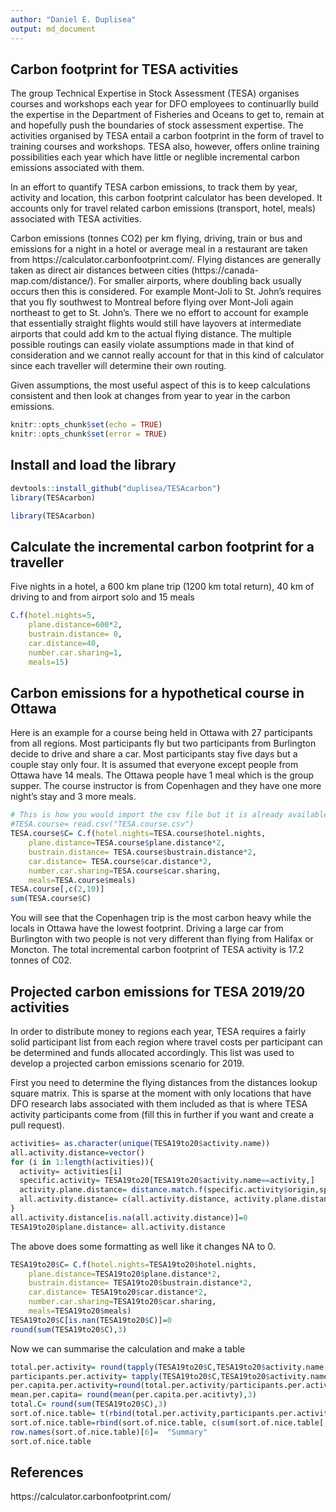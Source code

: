 ```yaml
---
author: "Daniel E. Duplisea"
output: md_document
---
```

## Carbon footprint for TESA activities

The group Technical Expertise in Stock Assessment (TESA) organises courses and workshops each year for DFO employees to continuarlly build the expertise in the Department of Fisheries and Oceans to get to, remain at and hopefully push the boundaries of stock assessment expertise. The activities organised by TESA entail a carbon footprint in the form of travel to training courses and workshops. TESA also, however, offers online training possibilities each year which have little or neglible incremental carbon emissions associated with them.

In an effort to quantify TESA carbon emissions, to track them by year, activity and location, this carbon footprint calculator has been developed. It accounts only for travel related carbon emissions (transport, hotel, meals) associated with TESA activities.

Carbon emissions (tonnes CO2) per km flying, driving, train or bus and emissions for a night in a hotel or average meal in a restaurant are taken from https://calculator.carbonfootprint.com/. Flying distances are generally taken as direct air distances between cities (https://canada-map.com/distance/). For smaller airports, where doubling back usually occurs then this is considered. For example Mont-Joli to St. John's requires that you fly southwest to Montreal before flying over Mont-Joli again northeast to get to St. John's. There we no effort to account for example that essentially straight flights would still have layovers at intermediate airports that could add km to the actual flying distance. The multiple possible routings can easily violate assumptions made in that kind of consideration and we cannot really account for that in this kind of calculator since each
traveller will determine their own routing.

Given assumptions, the most useful aspect of this is to keep calculations consistent and then look at changes from year to year in the carbon emissions.

```r
knitr::opts_chunk$set(echo = TRUE)
knitr::opts_chunk$set(error = TRUE)
```

## Install and load the library
```r
devtools::install_github("duplisea/TESAcarbon")
library(TESAcarbon)
```

```r
library(TESAcarbon)
```

## Calculate the incremental carbon footprint for a traveller

Five nights in a hotel, a 600 km plane trip (1200 km total return), 40 km of driving to and from airport solo and 15 meals

```r
C.f(hotel.nights=5,
    plane.distance=600*2,
    bustrain.distance= 0,
    car.distance=40,
    number.car.sharing=1,
    meals=15)
```


## Carbon emissions for a hypothetical course in Ottawa

Here is an example for a course being held in Ottawa with 27 participants from all regions. Most participants fly but two participants from Burlington decide to drive and share a car. Most participants stay five days but a couple stay only four. It is assumed that everyone except people from Ottawa have 14 meals. The Ottawa people have 1 meal which is the group supper. The course instructor is from Copenhagen and they have one more night's stay and 3 more meals.

```r
# This is how you would import the csv file but it is already available by default in the library
#TESA.course= read.csv("TESA.course.csv")
TESA.course$C= C.f(hotel.nights=TESA.course$hotel.nights,
    plane.distance=TESA.course$plane.distance*2,
    bustrain.distance= TESA.course$bustrain.distance*2,
    car.distance= TESA.course$car.distance*2,
    number.car.sharing=TESA.course$car.sharing,
    meals=TESA.course$meals)
TESA.course[,c(2,10)]
sum(TESA.course$C)
```

You will see that the Copenhagen trip is the most carbon heavy while the locals in Ottawa have the lowest footprint. Driving a large car from Burlington with two people is not very different than flying from Halifax or Moncton. The total incremental carbon footprint of TESA activity is 17.2 tonnes of C02.

## Projected carbon emissions for TESA 2019/20 activities

In order to distribute money to regions each year, TESA requires a fairly solid participant list from each region where travel costs per participant can be determined and funds allocated accordingly. This list was used to develop a projected carbon emissions scenario for 2019.

First you need to determine the flying distances from the distances lookup square matrix. This is sparse at the moment with only locations that have DFO research labs associated with them included as that is where TESA activity participants come from (fill this in further if you want and create a pull request).

```r
activities= as.character(unique(TESA19to20$activity.name))
all.activity.distance=vector()
for (i in 1:length(activities)){
  activity= activities[i]
  specific.activity= TESA19to20[TESA19to20$activity.name==activity,]
  activity.plane.distance= distance.match.f(specific.activity$origin,specific.activity$destination)[,1]
  all.activity.distance= c(all.activity.distance, activity.plane.distance)
}
all.activity.distance[is.na(all.activity.distance)]=0
TESA19to20$plane.distance= all.activity.distance
```


The above does some formatting as well like it changes NA to 0.

```r
TESA19to20$C= C.f(hotel.nights=TESA19to20$hotel.nights,
    plane.distance=TESA19to20$plane.distance*2,
    bustrain.distance= TESA19to20$bustrain.distance*2,
    car.distance= TESA19to20$car.distance*2,
    number.car.sharing=TESA19to20$car.sharing,
    meals=TESA19to20$meals)
TESA19to20$C[is.nan(TESA19to20$C)]=0
round(sum(TESA19to20$C),3)
```

Now we can summarise the calculation and make a table

```r
total.per.activity= round(tapply(TESA19to20$C,TESA19to20$activity.name,sum),3)
participants.per.activity= tapply(TESA19to20$C,TESA19to20$activity.name,length)
per.capita.per.activity=round(total.per.activity/participants.per.activity,3)
mean.per.capita= round(mean(per.capita.per.acitivty),3)
total.C= round(sum(TESA19to20$C),3)
sort.of.nice.table= t(rbind(total.per.activity,participants.per.activity,per.capita.per.activity))
sort.of.nice.table=rbind(sort.of.nice.table, c(sum(sort.of.nice.table[,1]),sum(sort.of.nice.table[,2]),mean(sort.of.nice.table[,3])))
row.names(sort.of.nice.table)[6]=  "Summary"
sort.of.nice.table
```

## References

https://calculator.carbonfootprint.com/
